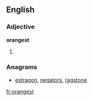 ==English==

===Adjective===
'''orangest'''

# {{superlative of|orange}}

===Anagrams===
* [[estragon#English|estragon]], [[negators#English|negators]], [[ragstone#English|ragstone]]

[[fr:orangest]]